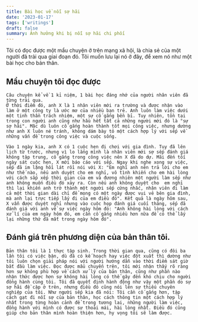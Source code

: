 ```yaml
---
title: Bài học về nỗi sợ hãi
date: '2023-01-17'
tags: ['writings']
draft: false
summary: Ảnh hưởng khi bị nỗi sợ hãi chi phối
---
```

Tôi có đọc được một mẩu chuyện ở trên mạng xã hội, là chia sẻ của một người đã trải qua giai đoạn đó.
Tôi muốn lưu lại nó ở đây, để xem nó như một bài học cho bản thân. 

## Mẩu chuyện tôi đọc được
    Câu chuyện kể về 1 kỉ niệm, 1 bài học đáng nhớ của người nhân viên đã từng trải qua. 
    Ở thời điểm đó, anh X là 1 nhân viên mới ra trường và được nhận vào làm ở một công ty là ước mơ của nhiều bạn trẻ. Anh luôn làm việc dưới một tinh thần trách nhiệm, một sự cố gắng bền bỉ. Tuy nhiên, tồn tại trong con người anh cũng như hầu hết tất cả những người mới đó là "sự sợ hãi". Mặc dù luôn cố gắng hoàn thành tốt mọi công việc, nhưng dường như anh X luôn né tránh, không dám bày tỏ một cách hợp lý với sếp về những vấn đề trong công việc và cuộc sống. 

    Vào 1 ngày kia, anh X có 1 cuộc hẹn đi chơi với gia đình. Tuy đã lên lịch từ trước, nhưng vì lo lắng mình là nhân viên mới sợ sếp đánh giá không tập trung, cố gắng trong công việc nên X đã do dự. Mãi đến tối ngày sát cuộc hẹn, X mới báo cáo với sếp. Ngay khi nghe xong sự việc, sếp đã im lặng hồi lát rồi nói với X: "Em nghĩ anh nên trả lời cho em như thế nào, nếu anh duyệt cho em nghỉ, vô tình khiến cho em hài lòng với cách sắp xếp thời gian của em và đương nhiên một người làm sếp như anh không muốn điều đó xảy ra. Còn nếu anh không duyệt cho  em nghỉ thì lại khiến anh trở thành một người sếp cứng nhắc, nhân viên đi làm cả một thời gian dài chỉ để mong có một ngày được vui vẻ bên gia đình, mà anh lại trực tiếp lấy đi của em điều đó". Kết quả là ngày hôm sau, X vẫn được duyệt nghỉ nhưng vào cuộc họp đánh giá cuối tháng, sếp đã đánh giá với anh về sự việc ngày hôm đó: "Anh không hài lòng với cách xử lí của em ngày hôm đó, em cần cố gắng nhiều hơn nữa để có thể lấy lại những thứ đã mất trong ngày hôm đó".

## Đánh giá trên phương diện của bản thân tôi. 
    Bản thân tôi là 1 thực tập sinh. Trong thời gian qua, cũng có đôi ba lần tôi có việc bận, dù đã có kế hoạch hay việc đột xuất thì dường như tôi luôn chọn giải pháp nói với người hướng dẫn vào thời điểm sát giờ bắt đầu làm việc. Đọc được mẩu chuyển trên, tôi mới nhận thấy rõ ràng hơn sự không phù hợp về cách xử lý của bản thân, cũng như phần nào nhận thức được hơn sự không hài lòng có thể gây đến khó chịu cho người đồng hành cùng tôi. Tôi đã quyết định hành động như vậy một phần do sự sợ hãi đề cập ở trên, nhưng điều đó cũng nói lên sự thiếu chuyên nghiệp của tôi. Như người sếp kia đã nói: Tôi cần cố gắng hơn, tập cách gạt đi nỗi sợ của bản thân, học cách thông tin một cách hợp lý nhất trong từng hoàn cảnh để trong tương lai, những người làm việc, đồng hành với mình có được sự thoải mái, hài lòng nhất. Điều đó cũng giúp cho bản thân mình hoàn thiện hơn, hy vọng tôi sẽ làm được.
